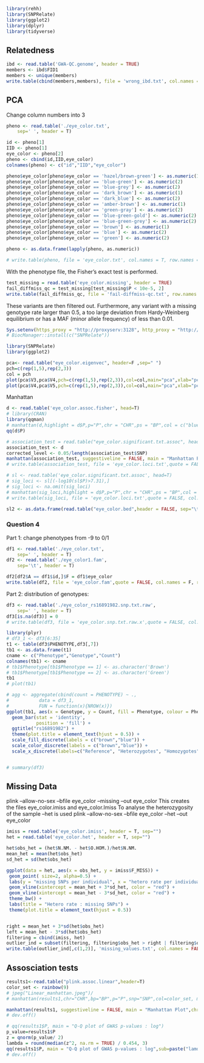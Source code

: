 ```{r}
library(rehh)
library(SNPRelate)
library(ggplot2)
library(dplyr)
library(tidyverse)

```
## Relatedness
```{r}
ibd <- read.table('GWA-QC.genome', header = TRUE)
members <- ibd$FID1
members <- unique(members)
write.table(cbind(members,members), file = 'wrong_ibd.txt', col.names = F, row.names = F)
```

## PCA
Change column numbers into 3
```{r}
pheno <- read.table('./eye_color.txt',
    sep=' ', header = T)

id <- pheno[1]
IID <- pheno[1]
eye_color <- pheno[2]
pheno <- cbind(id,IID,eye_color)
colnames(pheno) <- c("id","IID","eye_color")

pheno$eye_color[pheno$eye_color == 'hazel/brown-green'] <- as.numeric(1)
pheno$eye_color[pheno$eye_color == 'blue-green'] <- as.numeric(2)
pheno$eye_color[pheno$eye_color == 'blue-grey'] <- as.numeric(2)
pheno$eye_color[pheno$eye_color == 'dark_brown'] <- as.numeric(1)
pheno$eye_color[pheno$eye_color == 'dark_blue'] <- as.numeric(2)
pheno$eye_color[pheno$eye_color == 'amber-brown'] <- as.numeric(1)
pheno$eye_color[pheno$eye_color == 'green-gray'] <- as.numeric(2)
pheno$eye_color[pheno$eye_color == 'blue-green-gold'] <- as.numeric(2)
pheno$eye_color[pheno$eye_color == 'blue-green-grey'] <- as.numeric(2)
pheno$eye_color[pheno$eye_color == 'brown'] <- as.numeric(1)
pheno$eye_color[pheno$eye_color == 'blue'] <- as.numeric(2)
pheno$eye_color[pheno$eye_color == 'green'] <- as.numeric(2)

pheno <- as.data.frame(lapply(pheno, as.numeric))

# write.table(pheno, file = 'eye_color.txt', col.names = T, row.names = F)
```

With the phenotype file, the Fisher’s exact test is performed.
```{r}
test_missing = read.table('eye_color.missing', header = TRUE)
fail_diffmiss_qc = test_missing[test_missing$P < 10e-5, 2]
write.table(fail_diffmiss_qc, file = 'fail-diffmiss-qc.txt', row.names = F, col.names = F)
```
These variants are then filtered out. Furthermore, any variant with a missing genotype rate larger than 0.5, a too large deviation from Hardy-Weinberg equilibrium or has a MAF (minor allele frequency) of less than 0.01.

```{r}
Sys.setenv(https_proxy = "http://proxyserv:3128", http_proxy = "http://proxyserv:3128")
# BiocManager::install(c("SNPRelate"))

library(SNPRelate)
library(ggplot2)

pca<- read.table("eye_color.eigenvec", header=F ,sep=" ")
pch=c(rep(1,5),rep(2,3))
col = pch
plot(pca$V3,pca$V4,pch=c(rep(1,5),rep(2,3)),col=col,main="pca",xlab="pc1",ylab="pc2")
plot(pca$V4,pca$V5,pch=c(rep(1,5),rep(2,3)),col=col,main="pca",xlab="pc2",ylab="pc3")
```


Manhattan
```{r}
d <- read.table('eye_color.assoc.fisher', head=T)
# library(CRAN)
library(qqman)
# manhattan(d,highlight = d$P,p="P",chr = "CHR",ps = "BP",col = c("blue","orange"),ylim = c(0, 30))
qq(d$P)

```

```{r}

# association_test = read.table("eye_color.significant.txt.assoc", header = T)
association_test <- d
corrected_level <- 0.05/length(association_test$SNP)
manhattan(association_test, suggestiveline = FALSE, main = "Manhattan Plot", genomewideline = -log10(corrected_level), annotatePval = corrected_level, col = c("blue","orange"))
# write.table(association_test, file = 'eye_color.loci.txt',quote = FALSE, col.names = T, row.names = F)

# sl <- read.table('eye_color.significant.txt.assoc', head=T)
# sig_loci <- sl[(-log10(sl$P)>7.31),]
# sig_loci <- na.omit(sig_loci)
# manhattan(sig_loci,highlight = d$P,p="P",chr = "CHR",ps = "BP",col = c("blue","orange"),ylim = c(0, 50))
# write.table(sig_loci, file = 'eye_color.loci.txt',quote = FALSE, col.names = T, row.names = F)
```

```{r}

sl2 <- as.data.frame(read.table("eye_color.bed",header = FALSE, sep="\t",stringsAsFactors=FALSE, quote=""))

```

### Question 4
Part 1: change phenotypes from -9 to 0/1
```{r}

df1 <- read.table('./eye_color.txt',
    sep=' ', header = T)
df2 <- read.table('./eye_color1.fam',
    sep='\t', header = T)

df2[df2$A == df1$id,]$F = df1$eye_color
write.table(df2, file = 'eye_color.fam',quote = FALSE, col.names = F, row.names = F)

```

Part 2:
distribution of genotypes:
```{r}

df3 <- read.table('./eye_color_rs16891982.snp.txt.raw',
    sep=' ', header = T)
df3[is.na(df3)] = 0
# write.table(df3, file = 'eye_color.snp.txt.raw.x',quote = FALSE, col.names = F, row.names = F)

library(plyr)
# df3_1 <- df3[6:35]
t1 <- table(df3$PHENOTYPE,df3[,7])
tb1 <- as.data.frame(t1)
cname <- c("Phenotype","Genotype","Count")
colnames(tb1) <- cname
# tb1$Phenotype[tb1$Phenotype == 1] <- as.character('Brown')
# tb1$Phenotype[tb1$Phenotype == 2] <- as.character('Green')
tb1
# plot(tb1)

# agg <- aggregate(cbind(count = PHENOTYPE) ~ .,
#           data = df3_1,
#           FUN = function(x){NROW(x)})
ggplot(tb1, aes(x = Genotype, y = Count, fill = Phenotype, colour = Phenotype)) +
  geom_bar(stat = 'identity',
           position = 'fill') +
  ggtitle("rs16891982") +
  theme(plot.title = element_text(hjust = 0.5)) +
  scale_fill_discrete(labels = c("brown","blue")) +
  scale_color_discrete(labels = c("brown","blue")) +
  scale_x_discrete(labels=c("Reference", "Heterozygotes", "Homozygotes"))


# summary(df3)

```

## Missing Data
plink --allow-no-sex --bfile eye_color --missing --out eye_color
This creates the files eye_color.imiss and eye_color.lmiss
To analyse the heterozygosity of the sample --het is used
plink --allow-no-sex --bfile eye_color --het --out eye_color
```{r}

imiss = read.table('eye_color.imiss', header = T, sep="")
het = read.table('eye_color.het', header = T, sep="")

het$obs_het = (het$N.NM. - het$O.HOM.)/het$N.NM.
mean_het = mean(het$obs_het)
sd_het = sd(het$obs_het)

ggplot(data = het, aes(x = obs_het, y = imiss$F_MISS)) +
 geom_point( size=2, alpha=0.5) +
 labs(y = "missing SNPs per individual", x = "hetero rate per individual") +
 geom_vline(xintercept = mean_het + 3*sd_het, color = "red") +
 geom_vline(xintercept = mean_het - 3*sd_het, color = "red") +
 theme_bw() +
 labs(title = "Hetero rate : missing SNPs") +
 theme(plot.title = element_text(hjust = 0.5))


right = mean_het + 3*sd(het$obs_het)
left = mean_het - 3*sd(het$obs_het)
filtering = cbind(imiss, het)
outlier_ind = subset(filtering, filtering$obs_het > right | filtering$obs_het < left)
write.table(outlier_ind[,c(1,2)], 'missing_values.txt', col.names = FALSE, row.names = FALSE)

```

## Assosciation tests
```{r}
results1<-read.table("plink.assoc.linear",header=T)
color_set <- rainbow(9)
# jpeg("Linear_manhattan.jpeg")/
# manhattan(results1,chr="CHR",bp="BP",p="P",snp="SNP",col=color_set, main = "Manhattan plot: linear",ylim = c(0, 50))

manhattan(results1, suggestiveline = FALSE, main = "Manhattan Plot",chr="CHR",bp="BP",p="P",snp="SNP", col = color_set,ylim = c(0, 500))
# dev.off()
```


```{r}

# qq(results1$P, main = "Q-Q plot of GWAS p-values : log")
p_value=results1$P
z = qnorm(p_value/ 2)
lambda = round(median(z^2, na.rm = TRUE) / 0.454, 3)
qq(results1$P, main = "Q-Q plot of GWAS p-values : log",sub=paste("lamda=",lambda))
# dev.off()


```

